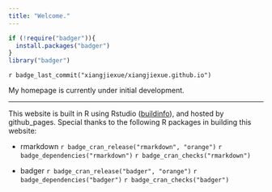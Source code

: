```yaml
---
title: "Welcome."
---
```


```r
if (!require("badger")){
  install.packages("badger")
}
library("badger")
```

`r badge_last_commit("xiangjiexue/xiangjiexue.github.io")`

My homepage is currently under initial development.

***
This website is built in R using Rstudio ([buildinfo](./buildinfo.html)), and
hosted by github_pages. Special thanks to the following R 
packages in building this website:

* rmarkdown `r badge_cran_release("rmarkdown", "orange")` 
`r badge_dependencies("rmarkdown")` `r badge_cran_checks("rmarkdown")`

* badger `r badge_cran_release("badger", "orange")` 
`r badge_dependencies("badger")` `r badge_cran_checks("badger")`
